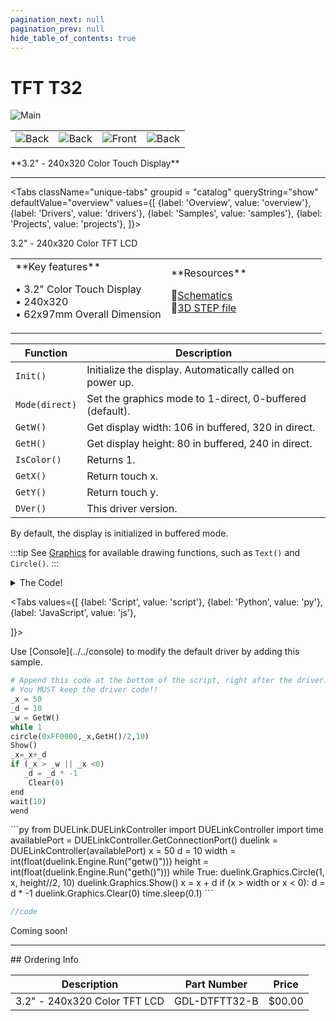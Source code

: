 ```yaml
---
pagination_next: null
pagination_prev: null
hide_table_of_contents: true
---
```



# TFT T32

<div style={{ textAlign: "center" }}>

<Zoom>
<img alt="Main" width src="/img/catalog/tft-t32-front.png" />
</Zoom>

  <table>
    <td>
      <Zoom>
        <img alt="Back" src="/img/catalog/tft-t32-back.png" />
      </Zoom>
    </td>
    <td>
      <Zoom>
        <img alt="Back" src="/img/catalog/tft-t32-pencil.png" />
      </Zoom>
    </td>
    <td>
      <Zoom>
        <img alt="Front" src="/img/catalog/tft-t32-front-45.png" />
      </Zoom>
    </td>
    <td>
      <Zoom>
        <img alt="Back" src="/img/catalog/tft-t32-back-45.png" />
      </Zoom>
    </td>
  </table>
  <p>**3.2" - 240x320 Color Touch Display**</p>
</div>

---

<Tabs className="unique-tabs" groupid = "catalog" queryString="show" defaultValue="overview"
  values={[
    {label: 'Overview', value: 'overview'},
    {label: 'Drivers', value: 'drivers'},
    {label: 'Samples', value: 'samples'},
    {label: 'Projects', value: 'projects'},
  ]}>

<TabItem value="overview">
3.2" - 240x320 Color TFT LCD

<table><td width='50%'>
**Key features**

• 3.2" Color Touch Display<br/>
• 240x320<br/>
• 62x97mm Overall Dimension<br/>

</td><td width='50%'>
**Resources**

📄[Schematics](pathname:///sch/gdl-dtftt32-b.pdf)<br/>
🔩[3D STEP file](pathname:///3d/gdl-dtftt32-b.step)<br/>

</td></table>

</TabItem>

<TabItem value="drivers">

| Function       | Description                                               |
| -------------- | --------------------------------------------------------- |
| `Init()`       | Initialize the display. Automatically called on power up. |
| `Mode(direct)` | Set the graphics mode to 1-direct, 0-buffered (default).  |
| `GetW()`       | Get display width: 106 in buffered, 320 in direct.        |
| `GetH()`       | Get display height: 80 in buffered, 240 in direct.        |
| `IsColor()`    | Returns 1.                                                |
| `GetX()`       | Return touch x.                                           |
| `GetY()`       | Return touch y.                                           |
| `DVer()`       | This driver version.                                      |

By default, the display is initialized in buffered mode.

:::tip
See [Graphics](../../engine/graphics) for available drawing functions, such as `Text()` and `Circle()`.
:::

<details>
  <summary>The Code!</summary>

Modules ship with this script preloaded. Use [Console](../../console) to reload or modify the drivers. Additionally, some languages, such as [Python](../../language/python), include `DUELink.Engine.Record()` for recording scripts directly from the host.

```py
# sel pin
_s = 5
# reg sel pin
_r = 6

# mode
_m = 1

fn Init()
Mode(0)# buffered
fend

fn Mode(m)
    spicfg(0, 12000)
    _m=m

    If m = 0 # buffered
    	gfxcfg(2, {_s,_r},80,106, 3)
    
    else # direct
    	gfxcfg(2,{_s,_r},240,320, 0)
    end
    
    
    dwrite(_s, 1)#deselect
    dwrite(4,0)#reset
    wait(10)
    dwrite(4,1)#reset
    wait(120)
    dwrite(7,1)# backlight
    
    Cmd(0x11,[])#wkup
    wait(120)
    
    Cmd(0xCf,[0x00,0xc3,0x30])
    Cmd(0xED,[0x64,0x03,0x12,0x81])
    Cmd(0xE8,[0x85,0x10,0x79])
    Cmd(0xCB,[0x39,0x2c,0x00,0x34,0x02])
    Cmd(0xF7,[0x20])
    Cmd(0xEA,[0x00,0x00])
    Cmd(0xC0,[0x22])#PWR VRH[5:0]
    Cmd(0xC1,[0x11])#SAP[2:0] BT[3:0]
    Cmd(0xC5,[0x3d,0x20])
    Cmd(0xC7,[0xaa])#0xB0 #VCM
    Cmd(0x36,[0x08])#mem acc
    Cmd(0x3A,[0x55])
    Cmd(0xB1,[0x00,0x13])
    Cmd(0xB6,[0x0A,0xA2])#dis func
    Cmd(0xF6,[0x01,0x30])
    Cmd(0xF2,[0x00])#gmma dis
    Cmd(0x26,[0x01])
    Cmd(0xE0,[0xf,0x3f,0x2f,0xc,0x10,0xa,0x53,0xd5,0x40,0xa,0x13,3,8,3,0])
    Cmd(0xE1,[0,0,0x10,3,0xf,5,0x2c,0xa2,0x3f,5,0xe,0xc,0x37,0x3c,0xf])    
    
    Cmd(0x11,[])#wkup
    wait(120)
    Cmd(0x29,[])
    wait(50)
fend
fn Cmd(c, b1)
    ##SendCmd(c)
    dwrite(_s, 0)#select
    dwrite(_r, 0)#cmd
    SpiWr(c)
    dwrite(_r, 1)#data
    for i in range(Len(b1))
        SpiWr(b1[i])
    next
    dwrite(_s, 1)#deselect
fend

fn IsColor()
    return 1
fend


fn GetH()
    if _m = 0
        return 320
    else
        return 106
    end
fend

fn GetW()
    if _m = 0
        return 240
    else
        return 80
    end
fend

#XL 1
#YU 2
#XR 15
#YD 16

fn GetX()
    dwrite(1, 0)
    dwrite(15, 1)

    z = dread(16, 0)
    t = 0

    for i = 0 to 9
        Wait(1)
        t = t + vread(2)
    next

    x = t / 10
    x = Scale(x, 0, readvcc(), 0, 240)

    return x
fend

fn GetY()	
    dwrite(2, 0)
    dwrite(16, 1)

    z = dread(15, 0)
    t = 0

    for i = 0 to 9
        Wait(1)
        t = t + vread(1)
    next

    y = t / 10
    y = Scale(y, 0, readvcc(), 0, 320)

    return y
fend

fn DVer()
    return 0.1
fend


Init()

##### User Code Starts Here #####
```

</details>
</TabItem>

<TabItem value="samples">

<Tabs
  values={[
    {label: 'Script', value: 'script'},
    {label: 'Python', value: 'py'},
    {label: 'JavaScript', value: 'js'},

]}>

<TabItem value="script">
 Use [Console](../../console) to modify the default driver by adding this sample.

```py
# Append this code at the bottom of the script, right after the driver.
# You MUST keep the driver code!!
_x = 50
_d = 10
_w = GetW()
while 1
circle(0xFF0000,_x,GetH()/2,10)
Show()
_x=_x+_d
if (_x > _w || _x <0)
   _d = _d * -1
    Clear(0)
end
wait(10)
wend
```

</TabItem>

<TabItem value="py">
```py
from DUELink.DUELinkController import DUELinkController
import time
availablePort = DUELinkController.GetConnectionPort()
duelink = DUELinkController(availablePort)
x = 50
d = 10
width = int(float(duelink.Engine.Run("getw()")))
height = int(float(duelink.Engine.Run("geth()")))
while True:
    duelink.Graphics.Circle(1, x, height//2, 10)
    duelink.Graphics.Show()
    x = x + d
    if (x > width or x < 0):
        d = d * -1
        duelink.Graphics.Clear(0)
    time.sleep(0.1)
```
</TabItem>

<TabItem value="js">

```js
//code
```

</TabItem>

</Tabs>

</TabItem>

<TabItem value="projects">Coming soon!</TabItem>

</Tabs>

---

<p
  style={{
    backgroundColor: "lightcyan",
    color: "black",
    padding: "0px 0px 0px 30px",
  }}
>
  ## Ordering Info
</p>

| Description                  | Part Number   | Price  |
| ---------------------------- | ------------- | ------ |
| 3.2" - 240x320 Color TFT LCD | GDL-DTFTT32-B | $00.00 |
